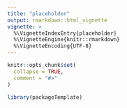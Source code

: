 ```yaml
---
title: "placeholder"
output: rmarkdown::html_vignette
vignette: >
  %\VignetteIndexEntry{placeholder}
  %\VignetteEngine{knitr::rmarkdown}
  %\VignetteEncoding{UTF-8}
---
```


```r
knitr::opts_chunk$set(
  collapse = TRUE,
  comment = "#>"
)
```

```r
library(packageTemplate)
```
